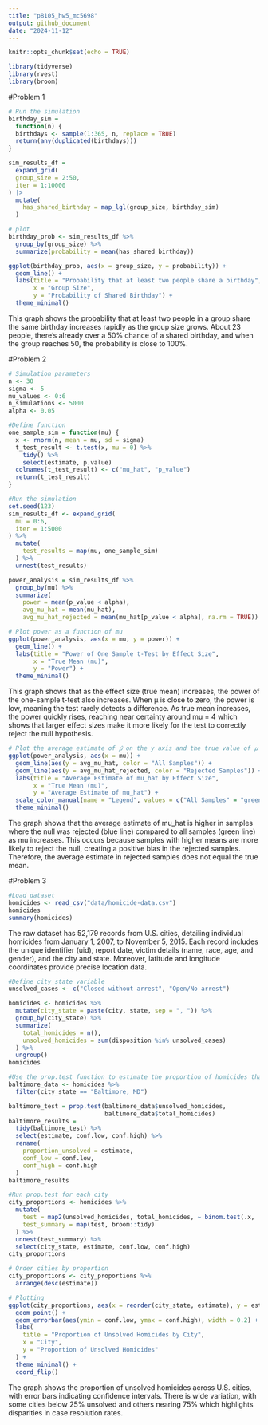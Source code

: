 ```yaml
---
title: "p8105_hw5_mc5698"
output: github_document 
date: "2024-11-12"
---
```


```r
knitr::opts_chunk$set(echo = TRUE)
```

```r
library(tidyverse)
library(rvest)
library(broom)
```
#Problem 1
```r
# Run the simulation
birthday_sim = 
  function(n) {
  birthdays <- sample(1:365, n, replace = TRUE)
  return(any(duplicated(birthdays))) 
}
```

```r
sim_results_df =
  expand_grid(
  group_size = 2:50,
  iter = 1:10000
) |>
  mutate(
    has_shared_birthday = map_lgl(group_size, birthday_sim)
  )
```

```r
# plot
birthday_prob <- sim_results_df %>%
  group_by(group_size) %>%
  summarize(probability = mean(has_shared_birthday))

ggplot(birthday_prob, aes(x = group_size, y = probability)) +
  geom_line() +
  labs(title = "Probability that at least two people share a birthday",
       x = "Group Size",
       y = "Probability of Shared Birthday") +
  theme_minimal()

```
This graph shows the probability that at least two people in a group share the same birthday increases rapidly as the group size grows. About 23 people, there’s already over a 50% chance of a shared birthday, and when the group reaches 50, the probability is close to 100%.

#Problem 2
```r
# Simulation parameters
n <- 30
sigma <- 5
mu_values <- 0:6
n_simulations <- 5000
alpha <- 0.05
```

```r
#Define function
one_sample_sim = function(mu) {
  x <- rnorm(n, mean = mu, sd = sigma)
  t_test_result <- t.test(x, mu = 0) %>% 
    tidy() %>% 
    select(estimate, p.value)  
  colnames(t_test_result) <- c("mu_hat", "p_value")
  return(t_test_result)
}
```

```r
#Run the simulation
set.seed(123) 
sim_results_df <- expand_grid(
  mu = 0:6,
  iter = 1:5000
) %>%
  mutate(
    test_results = map(mu, one_sample_sim)
  ) %>%
  unnest(test_results)

```

```r
power_analysis = sim_results_df %>%
  group_by(mu) %>%
  summarize(
    power = mean(p_value < alpha),
    avg_mu_hat = mean(mu_hat),             
    avg_mu_hat_rejected = mean(mu_hat[p_value < alpha], na.rm = TRUE))
```

```r
# Plot power as a function of mu
ggplot(power_analysis, aes(x = mu, y = power)) +
  geom_line() +
  labs(title = "Power of One Sample t-Test by Effect Size",
       x = "True Mean (mu)",
       y = "Power") +
  theme_minimal()

```
This graph shows that as the effect size (true mean) increases, the power of the one-sample t-test also increases. When μ is close to zero, the power is low, meaning the test rarely detects a difference. As true mean increases, the power quickly rises, reaching near certainty around mu = 4 which shows that larger effect sizes make it more likely for the test to correctly reject the null hypothesis.
```r
# Plot the average estimate of 𝜇̂ on the y axis and the true value of 𝜇 on the x axis.
ggplot(power_analysis, aes(x = mu)) +
  geom_line(aes(y = avg_mu_hat, color = "All Samples")) +
  geom_line(aes(y = avg_mu_hat_rejected, color = "Rejected Samples")) +
  labs(title = "Average Estimate of mu_hat by Effect Size",
       x = "True Mean (mu)",
       y = "Average Estimate of mu_hat") +
  scale_color_manual(name = "Legend", values = c("All Samples" = "green", "Rejected Samples" = "blue")) +
  theme_minimal()
```
The graph shows that the average estimate of mu_hat is higher in samples where the null was rejected (blue line) compared to all samples (green line) as mu increases. This occurs because samples with higher means are more likely to reject the null, creating a positive bias in the rejected samples. Therefore, the average estimate in rejected samples does not equal the true mean.

#Problem 3
```r
#Load dataset
homicides <- read_csv("data/homicide-data.csv")
homicides
summary(homicides)
```
The raw dataset has 52,179 records from U.S. cities, detailing individual homicides from January 1, 2007, to November 5, 2015. Each record includes the unique identifier (uid), report date, victim details (name, race, age, and gender), and the city and state. Moreover, latitude and longitude coordinates provide precise location data. 
```r
#Define city_state variable
unsolved_cases <- c("Closed without arrest", "Open/No arrest")

homicides <- homicides %>%
  mutate(city_state = paste(city, state, sep = ", ")) %>%  
  group_by(city_state) %>%
  summarize(
    total_homicides = n(),
    unsolved_homicides = sum(disposition %in% unsolved_cases)
  ) %>%
  ungroup()
homicides
```

```r
#Use the prop.test function to estimate the proportion of homicides that are unsolved
baltimore_data <- homicides %>%
  filter(city_state == "Baltimore, MD")

baltimore_test = prop.test(baltimore_data$unsolved_homicides,
                           baltimore_data$total_homicides)
baltimore_results = 
  tidy(baltimore_test) %>%
  select(estimate, conf.low, conf.high) %>%
  rename(
    proportion_unsolved = estimate,
    conf_low = conf.low,
    conf_high = conf.high
  )
baltimore_results
```
```r
#Run prop.test for each city
city_proportions <- homicides %>%
  mutate(
    test = map2(unsolved_homicides, total_homicides, ~ binom.test(.x, .y)),
    test_summary = map(test, broom::tidy)
  ) %>%
  unnest(test_summary) %>%
  select(city_state, estimate, conf.low, conf.high)
city_proportions
```

```r
# Order cities by proportion
city_proportions <- city_proportions %>%
  arrange(desc(estimate))

# Plotting
ggplot(city_proportions, aes(x = reorder(city_state, estimate), y = estimate)) +
  geom_point() +
  geom_errorbar(aes(ymin = conf.low, ymax = conf.high), width = 0.2) +
  labs(
    title = "Proportion of Unsolved Homicides by City",
    x = "City",
    y = "Proportion of Unsolved Homicides"
  ) +
  theme_minimal() +
  coord_flip()
```
The graph shows the proportion of unsolved homicides across U.S. cities, with error bars indicating confidence intervals. There is wide variation, with some cities below 25% unsolved and others nearing 75% which highlights disparities in case resolution rates.
